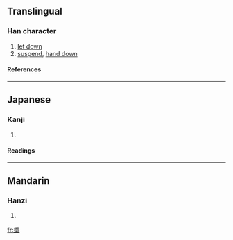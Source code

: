 {{see|垂}}

==Translingual==
===Han character===
{{Han char|rn=32|rad=土|as=07|sn=10|four=|canj=竹十中土 (HJLG)}}
# [[let down]]
# [[suspend]], [[hand down]]
====References====
{{Han ref|kx=0229.160|dkj=05104|dj=0465.060|hdz=10445.060|uh=57C0|ud=22464}}
----
==Japanese==
===Kanji===
{{ja-kanji|grade=|rs=土07}}
# {{defn|Japanese}} 
====Readings====
{{ja-readings|on=[[すい]] (''sui'')|kun=[[たれる]] ([[埀れる]] ''tareru''), [[埀らす]] ([[たらす]] ''tarasu''), [[なんなんとす]] ([[埀す]]''nannantosu'')}}
----

==Mandarin==
===Hanzi===
{{cmn-hanzi|pin=[[chuí]] ([[chui2]])|wg=ch'ui<sup>2</sup>}}
# {{defn|Mandarin}}

[[fr:埀]]
